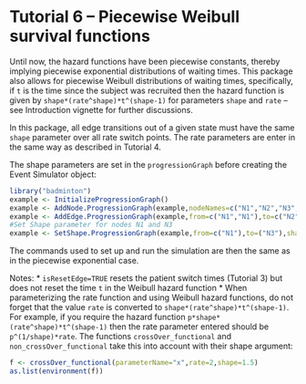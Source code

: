 <!--
%\VignetteEngine{knitr::rmarkdown}
%\VignetteIndexEntry{Tutorial 6 -- Piecewise Weibull survival functions}
-->

Tutorial 6 -- Piecewise Weibull survival functions
========================================================

Until now, the hazard functions have been piecewise constants, thereby implying piecewise exponential distributions of waiting times. This package also allows for piecewise Weibull distributions of waiting times, specifically, if ```t``` is the time since the subject was recruited then the hazard function is given by ```shape*(rate^shape)*t^(shape-1)``` for parameters ```shape``` and ```rate``` -- see Introduction vignette for further discussions.   

In this package, all edge transitions out of a given state must have the same ```shape``` parameter over all rate switch points. The rate parameters are enter in the same way as described in Tutorial 4.

The shape parameters are set in the ```progressionGraph``` before creating the Event Simulator object:

```r
library("badminton") 
example <- InitializeProgressionGraph()
example <- AddNode.ProgressionGraph(example,nodeNames=c("N1","N2","N3","N4"))
example <- AddEdge.ProgressionGraph(example,from=c("N1","N1"),to=c("N2","N3"))
#Set Shape parameter for nodes N1 and N3
example <- SetShape.ProgressionGraph(example,from=c("N1"),to=("N3"),shape=1.4) 
```

The commands used to set up and run the simulation are then the same as in the piecewise exponential case.

Notes:
* ```isResetEdge=TRUE``` resets the patient switch times (Tutorial 3) but does not reset the time ```t``` in the Weibull hazard function
* When parameterizing the rate function and using Weibull hazard functions, do not forget that the value ```rate``` is converted to ```shape*(rate^shape)*t^(shape-1)```. For example, if you require the hazard function ```p*shape*(rate^shape)*t^(shape-1)``` then the rate parameter entered should be ```p^(1/shape)*rate```. The functions ```crossOver_functional``` and ```non_crossOver_functional``` take this into account with their shape argument:

```r
f <- crossOver_functional(parameterName="x",rate=2,shape=1.5)
as.list(environment(f))
```